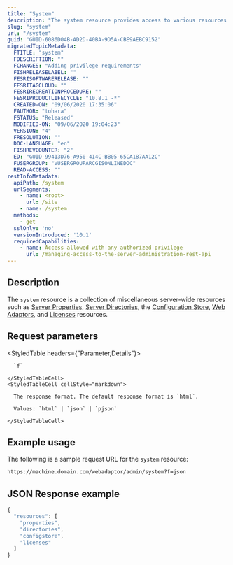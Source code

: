 ```yaml
---
title: "System"
description: "The system resource provides access to various resources that assist with the upkeep and monitoring of your server site."
slug: "system"
url: "/system"
guid: "GUID-6086D04B-AD2D-40BA-9D5A-CBE9AEBC9152"
migratedTopicMetadata:
  FTITLE: "system"
  FDESCRIPTION: ""
  FCHANGES: "Adding privilege requirements"
  FISHRELEASELABEL: ""
  FESRISOFTWARERELEASE: ""
  FESRITAGCLOUD: ""
  FESRIRECREATIONPROCEDURE: ""
  FESRIPRODUCTLIFECYCLE: "10.8.1 -*"
  CREATED-ON: "09/06/2020 17:35:06"
  FAUTHOR: "tohara"
  FSTATUS: "Released"
  MODIFIED-ON: "09/06/2020 19:04:23"
  VERSION: "4"
  FRESOLUTION: ""
  DOC-LANGUAGE: "en"
  FISHREVCOUNTER: "2"
  ED: "GUID-99413D76-A950-414C-BB05-65CA187AA12C"
  FUSERGROUP: "VUSERGROUPARCGISONLINEDOC"
  READ-ACCESS: ""
restInfoMetadata:
  apiPath: /system
  urlSegments:
    - name: <root>
      url: /site
    - name: /system
  methods:
    - get
  sslOnly: 'no'
  versionIntroduced: '10.1'
  requiredCapabilities:
    - name: Access allowed with any authorized privilege
      url: /managing-access-to-the-server-administration-rest-api
---
```


## Description

The `system` resource is a collection of miscellaneous server-wide resources such as [Server Properties](/serverproperties), [ Server Directories](/directories), the [Configuration Store](/configstore), [Web Adaptors](/webadaptors), and [Licenses](/licenses) resources. 


##  Request parameters

<StyledTable headers={"Parameter,Details"}>
  <StyledTableRow>
    <StyledTableCell cellStyle="markdown">

      `f` 

    </StyledTableCell>
    <StyledTableCell cellStyle="markdown">

      The response format. The default response format is `html`.

      Values: `html` | `json` | `pjson`

    </StyledTableCell>
  </StyledTableRow>
</StyledTable>


## Example usage

The following is a sample request URL for the `system` resource:

```markdown
https://machine.domain.com/webadaptor/admin/system?f=json
```

## JSON Response example

```javascript
{
  "resources": [ 
    "properties", 
    "directories", 
    "configstore", 
    "licenses" 
  ]
}
```